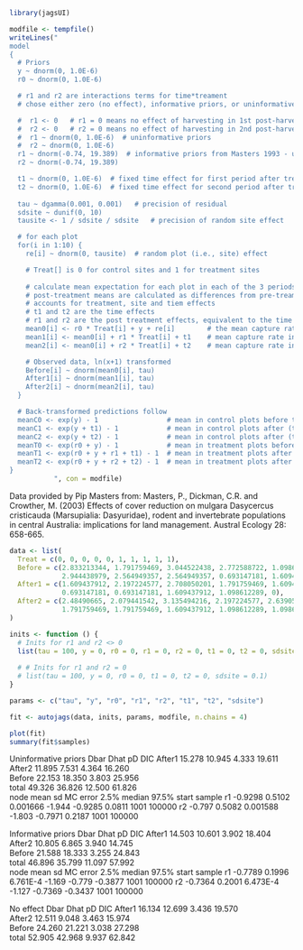 ```r
library(jagsUI)
```

```r
modfile <- tempfile()
writeLines("
model
{
  # Priors
  y ~ dnorm(0, 1.0E-6)
  r0 ~ dnorm(0, 1.0E-6)

  # r1 and r2 are interactions terms for time*treament
  # chose either zero (no effect), informative priors, or uninformative priors

  #  r1 <- 0   # r1 = 0 means no effect of harvesting in 1st post-harvest sampling period
  #  r2 <- 0   # r2 = 0 means no effect of harvesting in 2nd post-harvest sampling period
  #  r1 ~ dnorm(0, 1.0E-6)  # uninformative priors
  #  r2 ~ dnorm(0, 1.0E-6)
  r1 ~ dnorm(-0.74, 19.389)  # informative priors from Masters 1993 - using se for prior (~0.227)
  r2 ~ dnorm(-0.74, 19.389)

  t1 ~ dnorm(0, 1.0E-6)  # fixed time effect for first period after treatment
  t2 ~ dnorm(0, 1.0E-6)  # fixed time effect for second period after treatment
  
  tau ~ dgamma(0.001, 0.001)   # precision of residual
  sdsite ~ dunif(0, 10)
  tausite <- 1 / sdsite / sdsite   # precision of random site effect

  # for each plot
  for(i in 1:10) {
    re[i] ~ dnorm(0, tausite)  # random plot (i.e., site) effect

    # Treat[] is 0 for control sites and 1 for treatment sites
    
    # calculate mean expectation for each plot in each of the 3 periods
    # post-treatment means are calculated as differences from pre-treament means
    # accounts for treatment, site and tiem effects
    # t1 and t2 are the time effects
    # r1 and r2 are the post treatment effects, equivalent to the time x treatment in Masters et al. (2003)
    mean0[i] <- r0 * Treat[i] + y + re[i]        # the mean capture rate in each plot prior to the treatment 
    mean1[i] <- mean0[i] + r1 * Treat[i] + t1    # mean capture rate in each plot in the first period after the treatment
    mean2[i] <- mean0[i] + r2 * Treat[i] + t2    # mean capture rate in each plot in the second period after the treatment

    # Observed data, ln(x+1) transformed
    Before[i] ~ dnorm(mean0[i], tau)
    After1[i] ~ dnorm(mean1[i], tau)
    After2[i] ~ dnorm(mean2[i], tau)
  }

  # Back-transformed predictions follow
  meanC0 <- exp(y) - 1                 # mean in control plots before treatment
  meanC1 <- exp(y + t1) - 1            # mean in control plots after (t=1)
  meanC2 <- exp(y + t2) - 1            # mean in control plots after (t=2)
  meanT0 <- exp(r0 + y) - 1            # mean in treatment plots before treatment
  meanT1 <- exp(r0 + y + r1 + t1) - 1  # mean in treatment plots after (t=1)
  meanT2 <- exp(r0 + y + r2 + t2) - 1  # mean in treatment plots after (t=2)
}
           ", con = modfile)
```

Data provided by Pip Masters from:
Masters, P., Dickman, C.R. and Crowther, M. (2003) Effects of cover reduction on mulgara Dasycercus cristicauda (Marsupialia: Dasyuridae), rodent and invertebrate populations in central Australia: implications for land management. Austral Ecology 28: 658-665.

```r
data <- list(
  Treat = c(0, 0, 0, 0, 0, 1, 1, 1, 1, 1),
  Before = c(2.833213344, 1.791759469, 3.044522438, 2.772588722, 1.098612289, 
             2.944438979, 2.564949357, 2.564949357, 0.693147181, 1.609437912),
  After1 = c(1.609437912, 2.197224577, 2.708050201, 1.791759469, 1.609437912, 
             0.693147181, 0.693147181, 1.609437912, 1.098612289, 0),
  After2 = c(2.48490665, 2.079441542, 3.135494216, 2.197224577, 2.63905733, 
             1.791759469, 1.791759469, 1.609437912, 1.098612289, 1.098612289)
)
```

```r
inits <- function () {
  # Inits for r1 and r2 <> 0
  list(tau = 100, y = 0, r0 = 0, r1 = 0, r2 = 0, t1 = 0, t2 = 0, sdsite = 0.1)
  
  # # Inits for r1 and r2 = 0
  # list(tau = 100, y = 0, r0 = 0, t1 = 0, t2 = 0, sdsite = 0.1)
}
```

```r
params <- c("tau", "y", "r0", "r1", "r2", "t1", "t2", "sdsite")
```

```r
fit <- autojags(data, inits, params, modfile, n.chains = 4)
```

```r
plot(fit)
summary(fit$samples)
```





Uninformative priors
	Dbar	Dhat	pD	DIC	
After1	15.278	10.945	4.333	19.611	
After2	11.895	7.531	4.364	16.260	
Before	22.153	18.350	3.803	25.956	
total	49.326	36.826	12.500	61.826	
	 node	 mean	 sd	 MC error	2.5%	median	97.5%	start	sample
	r1	-0.9298	0.5102	0.001666	-1.944	-0.9285	0.0811	1001	100000
	r2	-0.797	0.5082	0.001588	-1.803	-0.7971	0.2187	1001	100000

Informative priors
	Dbar	Dhat	pD	DIC	
After1	14.503	10.601	3.902	18.404	
After2	10.805	6.865	3.940	14.745	
Before	21.588	18.333	3.255	24.843	
total	46.896	35.799	11.097	57.992	
	 node	 mean	 sd	 MC error	2.5%	median	97.5%	start	sample
	r1	-0.7789	0.1996	6.761E-4	-1.169	-0.779	-0.3877	1001	100000
	r2	-0.7364	0.2001	6.473E-4	-1.127	-0.7369	-0.3437	1001	100000

No effect
	Dbar	Dhat	pD	DIC	
After1	16.134	12.699	3.436	19.570	
After2	12.511	9.048	3.463	15.974	
Before	24.260	21.221	3.038	27.298	
total	52.905	42.968	9.937	62.842	
